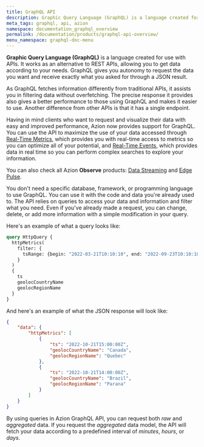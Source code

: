 ```yaml
---
title: GraphQL API
description: Graphic Query Language (GraphQL) is a language created for use with APIs. It works as an alternative to REST APIs, allowing you to get data according to your needs. GraphQL gives you autonomy to request the data you want and receive exactly what you asked for through a JSON result.
meta_tags: graphql, api, azion
namespace: documentation_graphql_overview
permalink: /documentation/products/graphql-api-overview/
menu_namespace: graphql-doc-menu
---
```


**Graphic Query Language (GraphQL)** is a language created for use with APIs. It works as an alternative to REST APIs, allowing you to get data according to your needs. GraphQL gives you autonomy to request the data you want and receive exactly what you asked for through a JSON result.

As GraphQL fetches information differently from traditional APIs, it assists you in filtering data without overfetching. The precise response it provides also gives a better performance to those using GraphQL and makes it easier to use. Another difference from other APIs is that it has a single endpoint.

Having in mind clients who want to request and visualize their data with easy and improved performance, Azion now provides support for GraphQL. You can use the API to maximize the use of your data accessed through [Real-Time Metrics](/en/documentation/products/real-time-metrics/), which provides you with real-time access to metrics so you can optimize all of your potential, and [Real-Time Events](/en/documentation/products/real-time-events/), which provides data in real time so you can perform complex searches to explore your information.

You can also check all Azion **Observe** products: [Data Streaming](/en/documentation/products/data-streaming/) and [Edge Pulse](/en/documentation/products/edge-pulse/).

You don't need a specific database, framework, or programming language to use GraphQL. You can use it with the code and data you're already used to. The API relies on queries to access your data and information and filter what you need. Even if you've already made a request, you can change, delete, or add more information with a simple modification in your query.

Here's an example of what a query looks like:

```graphql
query HttpQuery {
  httpMetrics(
    filter: {
      tsRange: {begin: "2022-03-21T10:10:10", end: "2022-09-23T10:10:10"}
    }
  ) 
  {	
    ts
    geolocCountryName
    geolocRegionName
  }
}
```

And here's an example of what the JSON response will look like:

```json
{
    "data": {
        "httpMetrics": [
            {
                "ts": "2022-10-21T15:00:00Z",
                "geolocCountryName": "Canada",
                "geolocRegionName": "Quebec"
            },
            {
                "ts": "2022-10-21T14:00:00Z",
                "geolocCountryName": "Brazil",
                "geolocRegionName": "Parana"
            }
        ]
    }
}
```

By using queries in Azion GraphQL API, you can request both *raw* and *aggregated* data. If you request the *aggregated* data model, the API will fetch your data according to a predefined interval of *minutes*, *hours*, or *days*.
